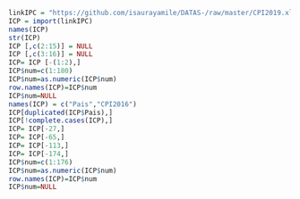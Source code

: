 ```r
linkIPC = "https://github.com/isaurayamile/DATAS-/raw/master/CPI2019.xlsx"
ICP = import(linkIPC)
names(ICP)
str(ICP)
ICP [,c(2:15)] = NULL 
ICP [,c(3:16)] = NULL 
ICP= ICP [-(1:2),]
ICP$num=c(1:180)
ICP$num=as.numeric(ICP$num)
row.names(ICP)=ICP$num
ICP$num=NULL
names(ICP) = c("Pais","CPI2016")
ICP[duplicated(ICP$Pais),]
ICP[!complete.cases(ICP),]
ICP= ICP[-27,]
ICP= ICP[-65,]
ICP= ICP[-113,]
ICP= ICP[-174,]
ICP$num=c(1:176)
ICP$num=as.numeric(ICP$num)
row.names(ICP)=ICP$num
ICP$num=NULL
```

